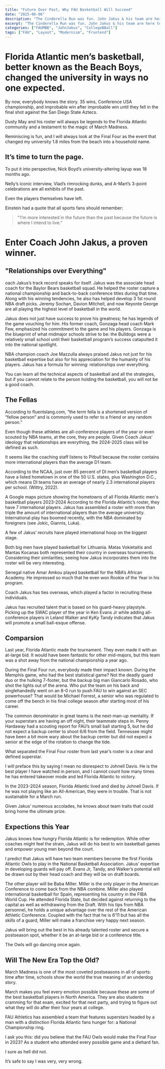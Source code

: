 ```yaml
---
title: "Future Over Past, Why FAU Basketball Will Succeed"
date: "2025-06-06"
description: "The Cinderella Run was fun. John Jakus & his team are here to write a new chapter."
excerpt: "The Cinderella Run was fun. John Jakus & his team are here to write a new chapter."
categories: ["FAUMBB", "JohnJakus", "CollegeBBall"]
tags: ["FAU", "Layout", "Modernism", "Frontend"]
---
```


# Florida Atlantic men’s basketball, better known as the Beach Boys, changed the university in ways no one expected.


By now, everybody knows the story. 35 wins, Conference USA championship, and improbable win after improbable win until they fell in the final shot against the San Diego State Aztecs.

Dusty May and his roster will always be legends to the Florida Atlantic community and a testament to the magic of March Madness.

Reminiscing is fun, and I will always look at the Final Four as the event that changed my university 1.8 miles from the beach into a household name.


## It’s time to turn the page.

To put it into perspective, Nick Boyd’s university-altering layup was 18 months ago.

Nelly’s iconic interview, Vlad’s rimrocking dunks, and A-Mart’s 3-point celebrations are all exhibits of the past.

Even the players themselves have left.

Einstein had a quote that all sports fans should remember:

> “‘I’m more interested in the future than the past because the future is where I intend to live.” 

# Enter Coach John Jakus, a proven winner.


## "Relationships over Everything"

oach Jakus’s track record speaks for itself. Jakus was the associate head coach for the Baylor Bears basketball squad. He helped the roster capture a national championship and back-to-back conference titles during that time. Along with his winning tendencies, he also has helped develop 3 1st round NBA draft picks. Jeremy Sochan, Davion Mitchell, and now Keyonte George are all playing the highest level of basketball in the world.

Jakus does not just have success to prove his greatness; he has legends of the game vouching for him. His former coach, Gonzaga head coach Mark Few, emphasized his commitment to the game and his players. Gonzaga is the blueprint of what midmajor schools strive to be: the Bulldogs were a relatively small school until their basketball program’s success catapulted it into the national spotlight.

NBA champion coach Joe Mazzulla always praised Jakus not just for his basketball expertise but also for his appreciation for the humanity of his players. Jakus has a formula for winning: relationships over everything.

You can learn all the technical aspects of basketball and all the strategies, but if you cannot relate to the person holding the basketball, you will not be a good coach.

## The Fellas
According to fluentslang.com, “the term fella is a shortened version of “fellow person” and is commonly used to refer to a friend or any random person.”

Even though these athletes are all-conference players of the year or even scouted by NBA teams, at the core, they are people. Given Coach Jakus’ ideology that relationships are everything, the 2024-2025 class will be defined as such. 

It seems like the coaching staff listens to Pitbull because the roster contains more international players than the average D1 team.

 According to the NCAA, just over 85 percent of DI men’s basketball players have a listed hometown in one of the 50 U.S. states, plus Washington D.C., which means DI teams have an average of nearly 2.3 international players per school. (Wittry, 2022).

 

A Google maps picture showing the hometowns of all Florida Atlantic men's basketball players 2023-2024
According to the Florida Atlantic’s roster, they have 7 international players. Jakus has assembled a roster with more than triple the amount of international players than the average university. International play has boomed recently, with the NBA dominated by foreigners (see Jokic, Giannis, Luka).

A few of Jakus’ recruits have played international hoop on the biggest stage.

 Both big men have played basketball for Lithuania. Matas Vokietaitis and Mantas Kocanas both represented their country in overseas tournaments. Considering their similarities; seeing how Jakus incorporates them into the roster will be very interesting.

Senegal native Amar Amkou played basketball for the  NBA’s African Academy. He impressed so much that he even won Rookie of the Year in his program.

Coach Jakus has ties overseas, which played a factor in recruiting these individuals.

Jakus has recruited talent that is based on his guard-heavy playstyle. Picking up the SWAC player of the year in Ken Evans Jr while adding all-conference players in Leland Walker and KyKy Tandy indicates that Jakus will promote a small ball-esque offense. 


## Comparsion

Last year, Florida Atlantic made the tournament. They even made it with an at-large bid. It would have been fantastic for other mid-majors, but this team was a shot away from the national championship a year ago.

During the Final Four run, everybody made their impact known. During the Memphis game, who had the best statistical game? Not the deadly guard duo or the hulking 7-footer, but the backup big man  Giancarlo Rosado, who shot the lights out of the arena. Who put the team on his back and singlehandedly went on an 8-0 run to push FAU to win against an SEC powerhouse? That would be Michael Forrest, a senior who was regulated to come off the bench in his final college season after starting most of his career.

The common denominator in great teams is the next-man-up mentality. If your superstars are having an off night, their teammate steps in. Penny Hardaway had a scouting report for FAU’s small ball starting 5, but he did not expect a backup center to shoot 6/6 from the field. Tennessee might have been a bit more wary about the backup center but did not expect a senior at the edge of the rotation to change the tide.

What separated the Final Four roster from last year’s roster is a clear and defined superstar.

I will preface this by saying I mean no disrespect to Johnell Davis. He is the best player I have watched in person, and I cannot count how many times he has entered takeover mode and led Florida Atlantic to victory.

In the 2023-2024 season, Florida Atlantic lived and died by Johnell Davis. If he was not playing like an All-American, they were in trouble. That is not sustainable for a March run. 

Given Jakus’ numerous accolades, he knows about team traits that could bring home the ultimate prize.



## Expections this Year
Jakus knows how hungry Florida Atlantic is for redemption. While other coaches might feel the strain, Jakus will do his best to win basketball games and empower young men beyond the court. 

I predict that Jakus will have two team members become the first Florida Atlantic Owls to play in the National Basketball Association. Jakus’ expertise in developing guards will pay off. Evans Jr, Tandy, and Walker’s potential will be drawn out by their head coach and they will be on draft boards.

The other player will be Baba Miller. Miller is the only player in the American Conference to come back from the NBA combine. Miller also played international basketball for Spain, representing his country in the FIBA World Cup. He attended Florida State, but decided against returning to the capital as well as withdrawing from the Draft. With his tips from NBA personnel, he holds a unique advantage over the rest of the American Athletic Conference. Coupled with the fact that he is 6’11 but has all the skills of a guard, Miller will make a franchise very happy next season.

Jakus will bring out the best in his already talented roster and secure a postseason spot, whether it be an at-large bid or a conference title.

The Owls will go dancing once again.




## Will The New Era Top the Old?

March Madness is one of the most coveted postseasons in all of sports: time after time, schools show the world the true meaning of an underdog story.

March makes you feel every emotion possible because these are some of the best basketball players in North America. They are also students cramming for that exam, excited for that next party, and trying to figure out what they will do after their four years at college.

FAU Athletics has assembled a team that features superstars headed by a man with a distinction Florida Atlantic fans hunger for: a National Championship ring.

I ask you this: did you believe that the FAU Owls would make the Final Four in 2023? As a student who attended every possible game and a diehard fan.

I sure as hell did not.

It’s safe to say I was very, very wrong.